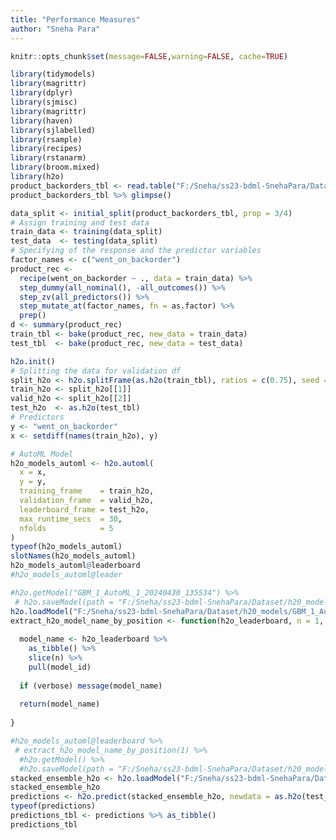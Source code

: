 ```yaml
---
title: "Performance Measures"
author: "Sneha Para"
---
```



```r
knitr::opts_chunk$set(message=FALSE,warning=FALSE, cache=TRUE)
```

```r
library(tidymodels)
library(magrittr)
library(dplyr)
library(sjmisc)
library(magrittr)
library(haven)
library(sjlabelled)
library(rsample)
library(recipes)
library(rstanarm)
library(broom.mixed)
library(h2o)
product_backorders_tbl <- read.table("F:/Sneha/ss23-bdml-SnehaPara/Dataset/product_backorders.txt",header = TRUE, sep = "," )
product_backorders_tbl %>% glimpse()
```
```r
data_split <- initial_split(product_backorders_tbl, prop = 3/4)
# Assign training and test data
train_data <- training(data_split)
test_data  <- testing(data_split)
# Specifying of the response and the predictor variables
factor_names <- c("went_on_backorder")
product_rec <- 
  recipe(went_on_backorder ~ ., data = train_data) %>%  
  step_dummy(all_nominal(), -all_outcomes()) %>% 
  step_zv(all_predictors()) %>% 
  step_mutate_at(factor_names, fn = as.factor) %>%
  prep()
d <- summary(product_rec)
train_tbl <- bake(product_rec, new_data = train_data)
test_tbl  <- bake(product_rec, new_data = test_data)
```

```r
h2o.init()
# Splitting the data for validation df
split_h2o <- h2o.splitFrame(as.h2o(train_tbl), ratios = c(0.75), seed = 1234)
train_h2o <- split_h2o[[1]]
valid_h2o <- split_h2o[[2]]
test_h2o  <- as.h2o(test_tbl)
# Predictors
y <- "went_on_backorder"
x <- setdiff(names(train_h2o), y)
```
```r
# AutoML Model
h2o_models_automl <- h2o.automl(
  x = x,
  y = y,
  training_frame    = train_h2o,
  validation_frame  = valid_h2o,
  leaderboard_frame = test_h2o,
  max_runtime_secs  = 30,
  nfolds            = 5 
)
typeof(h2o_models_automl)
slotNames(h2o_models_automl)
h2o_models_automl@leaderboard 
#h2o_models_automl@leader
```
```r
#h2o.getModel("GBM_1_AutoML_1_20240430_135534") %>% 
 # h2o.saveModel(path = "F:/Sneha/ss23-bdml-SnehaPara/Dataset/h20_models/")
h2o.loadModel("F:/Sneha/ss23-bdml-SnehaPara/Dataset/h20_models/GBM_1_AutoML_1_20240430_135534")
extract_h2o_model_name_by_position <- function(h2o_leaderboard, n = 1, verbose = T) {
  
  model_name <- h2o_leaderboard %>%
    as_tibble() %>%
    slice(n) %>%
    pull(model_id)
  
  if (verbose) message(model_name)
  
  return(model_name)
  
}
```



```r
#h2o_models_automl@leaderboard %>% 
 # extract_h2o_model_name_by_position(1) %>% 
  #h2o.getModel() %>% 
  #h2o.saveModel(path = "F:/Sneha/ss23-bdml-SnehaPara/Dataset/h20_models/")
stacked_ensemble_h2o <- h2o.loadModel("F:/Sneha/ss23-bdml-SnehaPara/Dataset/h20_models/StackedEnsemble_AllModels_1_AutoML_1_20240430_135534")
stacked_ensemble_h2o
predictions <- h2o.predict(stacked_ensemble_h2o, newdata = as.h2o(test_tbl))
typeof(predictions)
predictions_tbl <- predictions %>% as_tibble()
predictions_tbl
```
